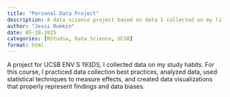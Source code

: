 ```yaml
---
title: "Personal Data Project"
description: A data science project based on data I collected on my life.
author: "Jessi Rumkin"
date: 05-28-2025
categories: [RStudio, Data Science, UCSB]
format: html
---
```


A project for UCSB ENV S 193DS, I collected data on my study habits. For this course, I practiced data collection best practices, analyzed data, used statistical techniques to measure effects, and created data visualizations that properly represent findings and data biases.
